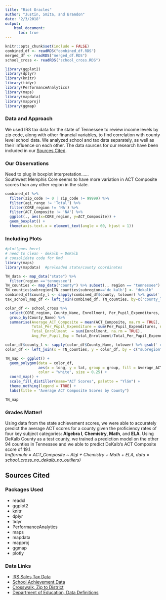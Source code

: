 ```yaml
---
title: "Riot Oracles"
author: "Justin, Smita, and Brandon"
date: "2/3/2018"
output:
    html_document:
      toc: true
---
```


```r
knitr::opts_chunk$set(include = FALSE)
combined_df <- readRDS("combined_df.RDS")
merged_df <- readRDS("merged_df.RDS")
school_cross <- readRDS("school_cross.RDS")
```

```r
library(ggplot2)
library(dplyr)
library(knitr)
library(tidyr)
library(PerformanceAnalytics)  
library(maps)
library(mapdata)
library(mapproj) 
library(ggmap)
```

### Data and Approach
We used IRS tax data for the state of Tennessee to review income levels by zip code, along with other financial variables, to find correlation with county level school data. We analyzed school and tax data separately, as well as their influence on each other. The data sources for our research have been included in our [Sources Cited](#sources-cited). 


### Our Observations
Need to plug in boxplot interpretation......  
Southwest Memphis Core seems to have more variation in ACT Composite scores than any other region in the state. 

```r
combined_df %>% 
  filter(zip_code != 0 | zip_code != 99999) %>% 
  filter(agi_range != 'Total') %>% 
  filter(CORE_region != 'NA') %>% 
  filter(ACT_Composite != 'NA') %>% 
  ggplot(., aes(x=CORE_region, y=ACT_Composite)) +
  geom_boxplot() +
  theme(axis.text.x = element_text(angle = 60, hjust = 1))

```

### Including Plots  


```r
#plot(goes here)
# need to clean - dekalb = DeKalb
# consolidate code for Rmd
library(maps)
library(mapdata)  #preloaded state/county coordinates

TN_data <- map_data("state") %>% 
  filter(region =='tennessee')
TN_counties <- map_data("county") %>% subset(., region == "tennessee")
TN_counties$subregion[TN_counties$subregion=='de kalb'] <- "dekalb"
combined_df$county_l <- sapply(combined_df$county, tolower) %>% gsub(' county','',.)
tax_school_map_df <- left_join(combined_df, TN_counties, by=c('county_l'='subregion')) 

color_df <- school_cross %>%
  select(CORE_region, County_Name, Enrollment, Per_Pupil_Expenditures, ACT_Composite) %>%
  group_by(County_Name) %>%
  summarise(Average_ACT_Composite = mean(ACT_Composite, na.rm = TRUE),
            Total_Per_Pupil_Expenditure = sum(Per_Pupil_Expenditures, na.rm = TRUE),
            Total_Enrollment  = sum(Enrollment, na.rm = TRUE),
            Avg_Per_Pupil_Exp = Total_Enrollment/Total_Per_Pupil_Expenditure)

color_df$county_l <- sapply(color_df$County_Name, tolower) %>% gsub(' county','',.)
color_df <- left_join(x = TN_counties, y = color_df, by = c("subregion" = "county_l"))

TN_map <- ggplot() +
  geom_polygon(data = color_df,
               aes(x = long, y = lat, group = group, fill = Average_ACT_Composite),
               color = "white", size = 0.25) +
  coord_map() +
  scale_fill_distiller(name="ACT Scores", palette = "YlGn") +
  theme_nothing(legend = TRUE) +
  labs(title = "Average ACT Composite Scores by County")
```

```r
TN_map
```

### Grades Matter!   

Using data from the state achievement scores, we were able to accurately predict the average ACT scores for a county given the proficiency rates of four key subject categories: **Algebra I**, **Chemistry**, **Math**, and **ELA**. Using DeKalb County as a test county, we trained a prediction model on the other 94 counties in Tennessee and we able to predict DeKalb's ACT Composite score of 19.1.  
_lm(formula = ACT_Composite ~ AlgI + Chemistry + Math + ELA, data = school_cross_no_dekalb_no_outliers)_  


## Sources Cited

### Packages Used
*  readxl  
*  ggplot2  
*  knitr  
*  dplyr  
*  tidyr  
*  PerformanceAnalytics  
*  maps  
*  mapdata  
*  mapproj  
*  ggmap 
*  plotly 


### Data Links  
*  [IRS Sales Tax Data](https://www.irs.gov/statistics/soi-tax-stats-individual-income-tax-statistics-zip-code-data-soi)    
*  [School Achievement Data](https://www.tn.gov/education/data/data-downloads.html)   
*  [Crosswalk, Zip to District](https://www.tn.gov/education/data/data-downloads.html)  
*  [Department of Education, Data Definitions](https://www.tn.gov/content/dam/tn/education/data/data_definitions.pdf)  